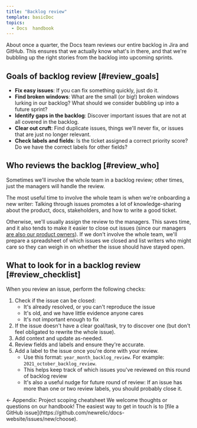 ```yaml
---
title: "Backlog review"
template: basicDoc
topics:
  - Docs  handbook
---
```


About once a quarter, the Docs team reviews our entire  backlog in Jira and GitHub. This ensures that we actually know what's in there, and that we're bubbling up the right stories from the backlog into upcoming sprints.

## Goals of backlog review [#review_goals]

* **Fix easy issues**: If you can fix something quickly, just do it.
* **Find broken windows**: What are the small (or big!) broken windows lurking in our backlog? What should we consider bubbling up into a future sprint?
* **Identify gaps in the backlog**: Discover important issues that are not at all covered in the backlog.
* **Clear out cruft**: Find duplicate issues, things we'll never fix, or issues that are just no longer relevant.
* **Check labels and fields**: Is the ticket assigned a correct priority score? Do we have the correct labels for other fields?

## Who reviews the backlog [#review_who]

Sometimes we'll involve the whole team in a backlog review; other times, just the managers will handle the review.

The most useful time to involve the whole team is when we're onboarding a new writer: Talking through issues promotes a lot of knowledge-sharing about the product, docs, stakeholders, and how to write a good ticket.

Otherwise, we'll usually assign the review to the managers. This saves time, and it also tends to make it easier to close out issues (since our managers [are also our product owners](/docs/agile-handbook/key-concepts/agile-roles/#team_managers)). If we don't involve the whole team, we'll prepare a spreadsheet of which issues we closed and list writers who might care so they can weigh in on whether the issue should have stayed open.

## What to look for in a backlog review [#review_checklist]

When you review an issue, perform the following checks:

1. Check if the issue can be closed:
   * It's already resolved, or you can't reproduce the issue
   * It's old, and we have little evidence anyone cares
   * It's not important enough to fix
2. If the issue doesn't have a clear goal/task, try to discover one (but don't feel obligated to rewrite the whole issue).
3. Add context and update as-needed.
4. Review fields and labels and ensure they're accurate.
5. Add a label to the issue once you're done with your review.
   * Use this format: `year_month_backlog_review`. For example: `2021_october_backlog_review`.
   * This helps keep track of which issues you've reviewed on this round of backlog review
   * It's also a useful nudge for future round of review: If an issue has more than one or two review labels, you should probably close it.

<ButtonGroup>
  <ButtonLink
    role="button"
    to="/docs/agile-handbook/appendices/project-scoping-cheatsheet/"
    variant="secondary"
  >
    ← Appendix: Project scoping cheatsheet
  </ButtonLink>
</ButtonGroup>

<Callout variant="tip">
  We welcome thoughts or questions on our handbook! The easiest way to get in touch is to [file a GitHub issue](https://github.com/newrelic/docs-website/issues/new/choose).
</Callout>

